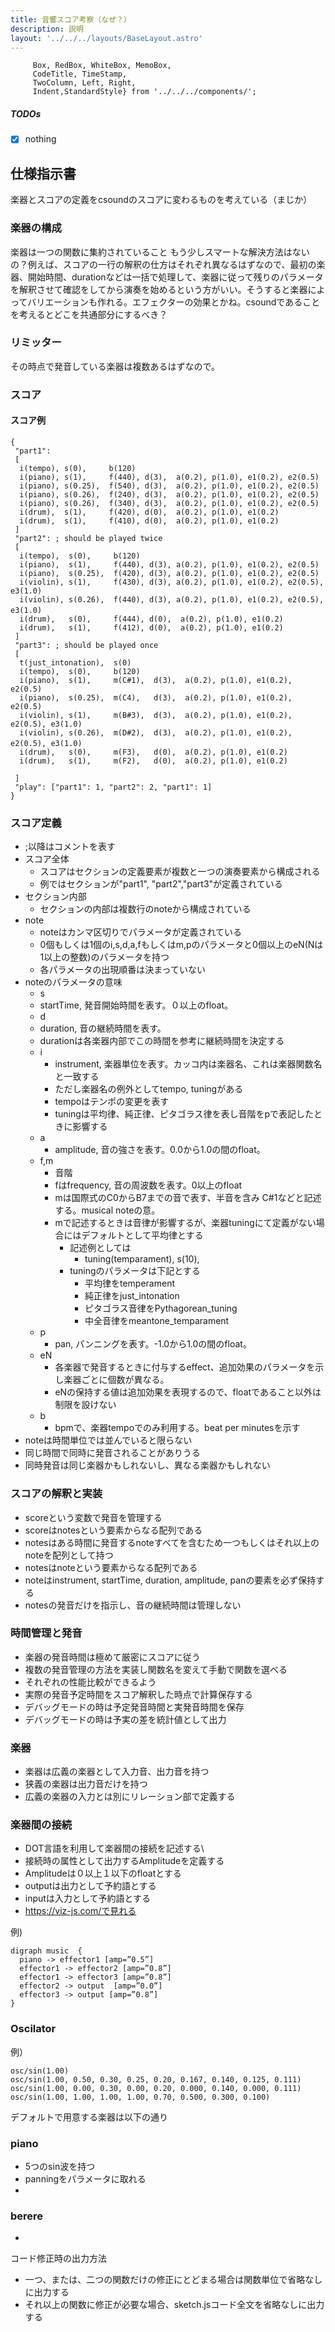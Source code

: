 ```yaml
---
title: 音響スコア考察（なぜ？）
description: 説明
layout: '../../../layouts/BaseLayout.astro'
---
```



         Box, RedBox, WhiteBox, MemoBox, 
         CodeTitle, TimeStamp,
         TwoColumn, Left, Right,
         Indent,StandardStyle} from '../../../components/';

<StandardStyle />

##### TODOs

 - [x] nothing

## 仕様指示書

楽器とスコアの定義をcsoundのスコアに変わるものを考えている（まじか）


### 楽器の構成
楽器は一つの関数に集約されていること
もう少しスマートな解決方法はないの？例えば、スコアの一行の解釈の仕方はそれぞれ異なるはずなので、最初の楽器、開始時間、durationなどは一括で処理して、楽器に従って残りのパラメータを解釈させて確認をしてから演奏を始めるという方がいい。そうすると楽器によってバリエーションも作れる。エフェクターの効果とかね。csoundであることを考えるとどこを共通部分にするべき？


### リミッター
その時点で発音している楽器は複数あるはずなので。

### スコア

#### スコア例
```text
{
 "part1":
 [
  i(tempo), s(0),     b(120)
  i(piano), s(1),     f(440), d(3),  a(0.2), p(1.0), e1(0.2), e2(0.5)
  i(piano), s(0.25),  f(540), d(3),  a(0.2), p(1.0), e1(0.2), e2(0.5)
  i(piano), s(0.26),  f(240), d(3),  a(0.2), p(1.0), e1(0.2), e2(0.5)
  i(piano), s(0.26),  f(340), d(3),  a(0.2), p(1.0), e1(0.2), e2(0.5)
  i(drum),  s(1),     f(420), d(0),  a(0.2), p(1.0), e1(0.2)
  i(drum),  s(1),     f(410), d(0),  a(0.2), p(1.0), e1(0.2)
 ]
 "part2": ; should be played twice
 [
  i(tempo),  s(0),     b(120)
  i(piano),  s(1),     f(440), d(3), a(0.2), p(1.0), e1(0.2), e2(0.5)
  i(piano),  s(0.25),  f(420), d(3), a(0.2), p(1.0), e1(0.2), e2(0.5)
  i(violin), s(1),     f(430), d(3), a(0.2), p(1.0), e1(0.2), e2(0.5), e3(1.0)
  i(violin), s(0.26),  f(440), d(3), a(0.2), p(1.0), e1(0.2), e2(0.5), e3(1.0)　
  i(drum),   s(0),     f(444), d(0),  a(0.2), p(1.0), e1(0.2)
  i(drum),   s(1),     f(412), d(0),  a(0.2), p(1.0), e1(0.2)
 ]
 "part3": ; should be played once
 [
  t(just_intonation),  s(0)
  i(tempo),  s(0),     b(120)  
  i(piano),  s(1),     m(C#1),  d(3),  a(0.2), p(1.0), e1(0.2), e2(0.5)
  i(piano),  s(0.25),  m(C4),   d(3),  a(0.2), p(1.0), e1(0.2), e2(0.5)
  i(violin), s(1),     m(B#3),  d(3),  a(0.2), p(1.0), e1(0.2), e2(0.5), e3(1.0)
  i(violin), s(0.26),  m(D#2),  d(3),  a(0.2), p(1.0), e1(0.2), e2(0.5), e3(1.0)　
  i(drum),   s(0),     m(F3),   d(0),  a(0.2), p(1.0), e1(0.2)
  i(drum),   s(1),     m(F2),   d(0),  a(0.2), p(1.0), e1(0.2)
  
 ]
 "play": ["part1": 1, "part2": 2, "part1": 1]
}
```


### スコア定義

- ;以降はコメントを表す
- スコア全体
  - スコアはセクションの定義要素が複数と一つの演奏要素から構成される
  - 例ではセクションが"part1", "part2","part3"が定義されている
- セクション内部
  - セクションの内部は複数行のnoteから構成されている
- note
  - noteはカンマ区切りでパラメータが定義されている
  - 0個もしくは1個のi,s,d,a,fもしくはm,pのパラメータと0個以上のeN(Nは1以上の整数)のパラメータを持つ
  - 各パラメータの出現順番は決まっていない
- noteのパラメータの意味
  - s
   - startTime, 発音開始時間を表す。０以上のfloat。
  - d
   - duration, 音の継続時間を表す。
    - durationは各楽器内部でこの時間を参考に継続時間を決定する
  - i
    - instrument, 楽器単位を表す。カッコ内は楽器名、これは楽器関数名と一致する
    - ただし楽器名の例外としてtempo, tuningがある
    - tempoはテンポの変更を表す
    - tuningは平均律、純正律、ピタゴラス律を表し音階をpで表記したときに影響する
  - a
    - amplitude, 音の強さを表す。0.0から1.0の間のfloat。
  - f,m
    - 音階
    - fはfrequency, 音の周波数を表す。0以上のfloat
    - mは国際式のC0からB7までの音で表す、半音を含み C#1などと記述する。musical noteの意。
     - mで記述するときは音律が影響するが、楽器tuningにて定義がない場合にはデフォルトとして平均律とする
       - 記述例としては
         - tuning(temparament), s(10), 
       - tuningのパラメータは下記とする
         - 平均律をtemperament
         - 純正律をjust_intonation
         - ピタゴラス音律をPythagorean_tuning
         - 中全音律をmeantone_temparament
  - p
    - pan, パンニングを表す。-1.0から1.0の間のfloat。
  - eN
    - 各楽器で発音するときに付与するeffect、追加効果のパラメータを示し楽器ごとに個数が異なる。
    - eNの保持する値は追加効果を表現するので、floatであること以外は制限を設けない
  - b
    - bpmで、楽器tempoでのみ利用する。beat per minutesを示す
- noteは時間単位では並んでいると限らない
- 同じ時間で同時に発音されることがありうる
- 同時発音は同じ楽器かもしれないし、異なる楽器かもしれない


### スコアの解釈と実装
- scoreという変数で発音を管理する
- scoreはnotesという要素からなる配列である
- notesはある時間に発音するnoteすべてを含むため一つもしくはそれ以上のnoteを配列として持つ
- notesはnoteという要素からなる配列である
- noteはinstrument, startTime, duration, amplitude, panの要素を必ず保持する
- notesの発音だけを指示し、音の継続時間は管理しない

### 時間管理と発音
- 楽器の発音時間は極めて厳密にスコアに従う
- 複数の発音管理の方法を実装し関数名を変えて手動で関数を選べる
- それぞれの性能比較ができるよう
- 実際の発音予定時間をスコア解釈した時点で計算保存する
- デバッグモードの時は予定発音時間と実発音時間を保存
- デバッグモードの時は予実の差を統計値として出力


### 楽器
- 楽器は広義の楽器として入力音、出力音を持つ
- 狭義の楽器は出力音だけを持つ
- 広義の楽器の入力とは別にリレーション部で定義する


### 楽器間の接続
- DOT言語を利用して楽器間の接続を記述する\
- 接続時の属性として出力するAmplitudeを定義する
- Amplitudeは０以上１以下のfloatとする
- outputは出力として予約語とする
- inputは入力として予約語とする
- https://viz-js.com/で見れる

例)
```text
digraph music  {
  piano -> effector1 [amp=”0.5”]
  effector1 -> effector2 [amp=”0.8”]
  effector1 -> effector3 [amp=”0.8”]
  effector2 -> output  [amp=”0.0”]
  effector3 -> output [amp=”0.8”]
}
```

### Oscilator

例）
```text
osc/sin(1.00)
osc/sin(1.00, 0.50, 0.30, 0.25, 0.20, 0.167, 0.140, 0.125, 0.111)
osc/sin(1.00, 0.00, 0.30, 0.00, 0.20, 0.000, 0.140, 0.000, 0.111)
osc/sin(1.00, 1.00, 1.00, 1.00, 0.70, 0.500, 0.300, 0.100)
```

デフォルトで用意する楽器は以下の通り

### piano
- 5つのsin波を持つ
- panningをパラメータに取れる
-

### berere
- 


コード修正時の出力方法
- 一つ、または、二つの関数だけの修正にとどまる場合は関数単位で省略なしに出力する
- それ以上の関数に修正が必要な場合、sketch.jsコード全文を省略なしに出力する



